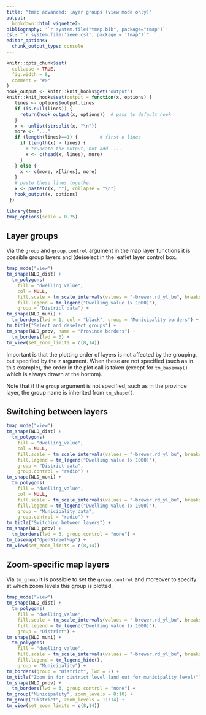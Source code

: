 ```yaml
---
title: "tmap advanced: layer groups (view mode only)"
output: 
  bookdown::html_vignette2:
bibliography: '`r system.file("tmap.bib", package="tmap")`'
csl: "`r system.file('ieee.csl', package = 'tmap')`"
editor_options: 
  chunk_output_type: console
---
```


```r
knitr::opts_chunk$set(
  collapse = TRUE,
  fig.width = 8,
  comment = "#>"
)
hook_output <- knitr::knit_hooks$get("output")
knitr::knit_hooks$set(output = function(x, options) {
   lines <- options$output.lines
   if (is.null(lines)) {
     return(hook_output(x, options))  # pass to default hook
   }
   x <- unlist(strsplit(x, "\n"))
   more <- "..."
   if (length(lines)==1) {        # first n lines
     if (length(x) > lines) {
       # truncate the output, but add ....
       x <- c(head(x, lines), more)
     }
   } else {
     x <- c(more, x[lines], more)
   }
   # paste these lines together
   x <- paste(c(x, ""), collapse = "\n")
   hook_output(x, options)
 })

```


```r
library(tmap)
tmap_options(scale = 0.75)
```

## Layer groups

Via the `group` and `group.control` argument in the map layer functions it is possible group layers and (de)select in the leaflet layer control box.

```r
tmap_mode("view")
tm_shape(NLD_dist) +
  tm_polygons(
    fill = "dwelling_value",
    col = NULL,
    fill.scale = tm_scale_intervals(values = "-brewer.rd_yl_bu", breaks = c(75, 150, 250, 500, 750, 1000, 1600)),
    fill.legend = tm_legend("Dwelling value (x 1000)"),
    group = "District data") +
tm_shape(NLD_muni) +
  tm_borders(lwd = 1, col = "black", group = "Municipality borders") +
tm_title("Select and deselect groups") +
tm_shape(NLD_prov, name = "Province borders") +
  tm_borders(lwd = 3) +
tm_view(set_zoom_limits = c(8,14))
```

Important is that the plotting order of layers is not affected by the grouping, but specified by the `z` argument. 
When these are not specified (such as in this example), the order in the plot call is taken (except for `tm_basemap()` which is always drawn at the bottom).

Note that if the `group` argument is not specified, such as in the province layer, the group name is inherited from `tm_shape()`.


## Switching between layers

```r
tmap_mode("view")
tm_shape(NLD_dist) +
  tm_polygons(
    fill = "dwelling_value",
    col = NULL,
    fill.scale = tm_scale_intervals(values = "-brewer.rd_yl_bu", breaks = c(75, 150, 250, 500, 750, 1000, 1600)),
    fill.legend = tm_legend("Dwelling value (x 1000)"),
    group = "District data",
    group.control = "radio") +
tm_shape(NLD_muni) +
  tm_polygons(
    fill = "dwelling_value",
    col = NULL,
    fill.scale = tm_scale_intervals(values = "-brewer.rd_yl_bu", breaks = c(75, 150, 250, 500, 750, 1000, 1600)),
    fill.legend = tm_legend("Dwelling value (x 1000)"),
    group = "Municipality data",
    group.control = "radio") +
tm_title("Switching between layers") +
tm_shape(NLD_prov) +
  tm_borders(lwd = 3, group.control = "none") +
tm_basemap("OpenStreetMap") +
tm_view(set_zoom_limits = c(8,14))
```



## Zoom-specific map layers

Via `tm_group` it is possible to set the `group.control` and moreover to specify at which zoom levels this group is plotted.

```r
tmap_mode("view")
tm_shape(NLD_dist) +
  tm_polygons(
    fill = "dwelling_value",
    fill.scale = tm_scale_intervals(values = "-brewer.rd_yl_bu", breaks = c(75, 150, 250, 500, 750, 1000, 1600)),
    fill.legend = tm_legend("Dwelling value (x 1000)"),
    group = "District") +
tm_shape(NLD_muni) +
  tm_polygons(
    fill = "dwelling_value",
    fill.scale = tm_scale_intervals(values = "-brewer.rd_yl_bu", breaks = c(75, 150, 250, 500, 750, 1000, 1600)),
    fill.legend = tm_legend_hide(),
    group = "Municipality") +
tm_borders(group = "District", lwd = 2) +
tm_title("Zoom in for district level (and out for municipality level)") +
tm_shape(NLD_prov) +
  tm_borders(lwd = 3, group.control = "none") +
tm_group("Municipality", zoom_levels = 8:10) +
tm_group("District", zoom_levels = 11:14) +
tm_view(set_zoom_limits = c(8,14))
```

